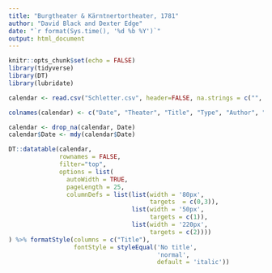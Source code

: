 ```yaml
---
title: "Burgtheater & Kärntnertortheater, 1781"
author: "David Black and Dexter Edge"
date: "`r format(Sys.time(), '%d %b %Y')`"
output: html_document
---
```


```r
knitr::opts_chunk$set(echo = FALSE)
library(tidyverse)
library(DT)
library(lubridate)

calendar <- read.csv("Schletter.csv", header=FALSE, na.strings = c("", "NA"))

colnames(calendar) <- c("Date", "Theater", "Title", "Type", "Author", "Composer")

calendar <- drop_na(calendar, Date)
calendar$Date <- mdy(calendar$Date)
```

```r
DT::datatable(calendar, 
              rownames = FALSE,
              filter="top",
              options = list(
                autoWidth = TRUE,
                pageLength = 25,
                columnDefs = list(list(width = '80px',
                                       targets  = c(0,3)),
                                  list(width = '50px',
                                       targets = c(1)),
                                  list(width = '220px',
                                       targets = c(2))))
) %>% formatStyle(columns = c("Title"), 
                  fontStyle = styleEqual('No title', 
                                         'normal',
                                         default = 'italic'))
```